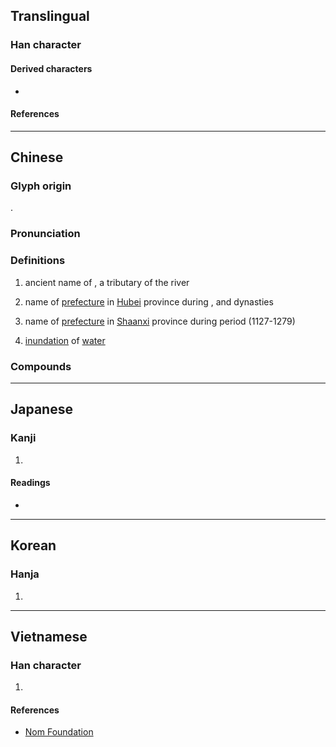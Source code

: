 {{character info}}
==Translingual==

===Han character===
{{Han char|rn=85|rad=水|as=04|sn=7|four=31127|canj=EMLS|ids=⿰氵丏}}

====Derived characters====
* {{l|mul|[[𢚽]], [[𫦇]]}}

====References====
{{Han ref|kx=0611.160|dkj=17207|dj=1004.060|hdz=31560.020|uh=6C94}}

----

==Chinese==
{{zh-forms}}
{{zh-wp|zh:漢江 (中國)|en:Han River (Hubei)}}
{{zh-wp|zh:沔州}}

===Glyph origin===
{{Han etym}}
{{Han compound|氵|丏|c1=s|c2=p|t1=water|ls=psc}}.

===Pronunciation===
{{zh-pron
|m=miǎn
|c=min5
|mn=bián
|mc=y
|oc=y
|cat=pn,a
}}

===Definitions===
{{zh-hanzi}}

# {{zh-div|水}} ancient name of {{w|Han River (Hubei)|Han river}}, a tributary of the {{w|Yangtze}} river
# {{zh-div|州}} {{lb|zh|historical}} name of [[prefecture]] in [[Hubei]] province during {{w|Western Wei}}, {{w|Sui dynasty|Sui}} and {{w|Tang dynasty|Tang}} dynasties
# {{zh-div|州}} {{lb|zh|historical}} name of [[prefecture]] in [[Shaanxi]] province during {{w|Song_dynasty#Southern_Song,_1127–1279|Southern Song}} period (1127-1279)
# {{lb|zh|archaic}} [[inundation]] of [[water]]

===Compounds===
{{zh-der|沔水|沔沔|流沔|渺沔|湛沔|沔陽|沔城}}

----

==Japanese==

===Kanji===
{{ja-kanji|grade=|rs=水04}}

# {{rfdef|ja|sort=水04}}

====Readings====
* {{ja-readings|on=[[べん]] (ben), [[めん]] (men), [[びん]] (bin), [[みん]] (min)|kun=}}

----

==Korean==

===Hanja===
{{ko-hanja|hangeul=면|eumhun=|rv=myeon|mr=myŏn|y=myen}}

# {{rfdef|ko|sort=水04}}

----

==Vietnamese==

===Han character===
{{vi-readings|rs=水04|reading=miền, miện, miên}}

# {{rfdef|vi|sort=水04}}

====References====
* [http://nomfoundation.org/common/nom_details.php?codepoint=6C94 Nom Foundation]